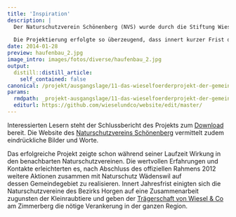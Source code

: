 ```yaml
---
title: 'Inspiration'
description: |
  Der Naturschutzverein Schönenberg (NVS) wurde durch die Stiftung Wieselnetz (WIN) auf die Thematik der Kleinraubtiere aufmerksam und realisierte mit deren Unterstützung von 2009-2012 ein Wieselprojekt auf ihrem Gemeindegebiet. 
  
  Die Projektierung erfolgte so überzeugend, dass innert kurzer Frist die nötigen finanziellen Mittel zur Realisierung des Projekts von privaten wie öffentlichen Geldgebern gesprochen wurden.
date: 2014-01-28
preview: haufenbau_2.jpg
image_intro: images/fotos/diverse/haufenbau_2.jpg
output:
  distill::distill_article:
    self_contained: false
canonical: /projekt/ausgangslage/11-das-wieselfoerderprojekt-der-gemeinde-schoenenberg-2009-2012
params:
  rmdpath: _projekt-ausgangslage/11-das-wieselfoerderprojekt-der-gemeinde/11-das-wieselfoerderprojekt-der-gemeinde.Rmd
  editurl: https://github.com/wieselundco/website/edit/master/
---
```



<!-- <a href='http://www.nv-schoenenberg.ch/joomla/index.php' target='_blank'>{vsig}fotos/2014\_01\_28\_NSV\_Schoenenberg{/vsig}</a>   -->
<!-- {vsig\_c}0|haufenbau.jpg|Bau von Asthaufen nach -->
<!-- Wieselnetz-Art|{/vsig\_c}   -->
<!-- {vsig\_c}0|hermelin\_fotofalle.jpg|Normalerweise sind Hermeline zu flink -->
<!-- für die Fotofalle - dieser Nachweis bildet eine erfreuliche -->
<!-- Ausnahme!|{/vsig\_c}{vsig\_c}0|iltis\_spurenfalle.jpg|Ilits und Mäuse -->
<!-- haben Spuren hinterlassen|{/vsig\_c} -->

Interessierten Lesern steht der Schlussbericht des Projekts zum [Download](Schlussbericht_Schoenenberg.pdf) bereit. Die Website des
<a href='http://www.nv-schoenenberg.ch/' target='_blank'>Naturschutzvereins Schönenberg</a> vermittelt zudem eindrückliche Bilder und Worte.

  
Das erfolgreiche Projekt zeigte schon während seiner Laufzeit Wirkung in
den benachbarten Naturschutzvereinen. Die wertvollen Erfahrungen und
Kontakte erleichterten es, nach Abschluss des offiziellen Rahmens 2012
weitere Aktionen zusammen mit Naturschutz Wädenswil auf
dessen Gemeindegebiet zu realisieren. Innert Jahresfrist einigten sich
die Naturschutzvereine des Bezirks Horgen auf eine Zusammenarbeit
zugunsten der Kleinraubtiere und geben der [Trägerschaft von Wiesel &
Co](https://wieselundco.github.io/website/ueber-uns/27-die-traegerschaft-wir-stellen-uns-vor/) am Zimmerberg
die nötige Verankerung in der ganzen Region.

```r



```

<!--http://wieselundco.ch/projekt/ausgangslage/11-das-wieselfoerderprojekt-der-gemeinde-schoenenberg-2009-2012-->
